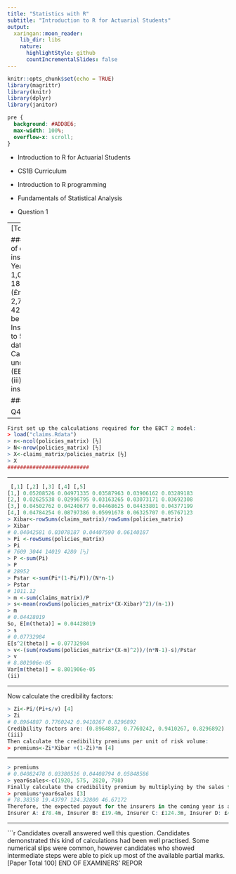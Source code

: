 ```yaml
---
title: "Statistics with R"
subtitle: "Introduction to R for Actuarial Students"
output:
  xaringan::moon_reader:
    lib_dir: libs
    nature:
      highlightStyle: github
      countIncrementalSlides: false
---
```


```r
knitr::opts_chunk$set(echo = TRUE)
library(magrittr)
library(knitr)
library(dplyr)
library(janitor)


```

```css
pre {
  background: #ADD8E6;
  max-width: 100%;
  overflow-x: scroll;
}
```

* Introduction to R for Actuarial Students

* CS1B Curriculum

* Introduction to R programming
* Fundamentals of Statistical Analysis

* Question 1

---
[Total 30]
CS1B A2022–5 

### QUESTION 4
4 An actuary produces the following summary of claim amounts and number of policies 
sold for four of her insurance clients in the past 5 years. 
 Year 1 Year 2 Year 3 Year 4 Year 5
Insurer A 
Claims 
(£m) 56.2 60.7 62.0 69.1 59.6 
Policies 1,079 1,221 1,728 1,769 1,812 
Insurer B 
Claims 
(£m) 18.3 18.7 18.6 18.9 19.2 
Policies 697 624 588 615 520 
Insurer C 
Claims 
(£m) 130.4 110.3 123.2 129.6 124.4 
Policies 2,896 2,601 2,757 2,923 2,842 
Insurer D 
Claims 
(£m) 63.2 67.3 43.2 47.0 42.1 
Policies 1,321 765 721 743 730 
The policies expected to be sold in the next year are as follows: 
Year 6
Insurer A 1,920 
Insurer B 575 
Insurer C 2,820 
Insurer D 798 
The data for years 1 to 5 are given in the file claims.Rdata, which contains the 
claims data (claims_matrix) and the policies data (policies_matrix). 
(i) Calculate estimates of Eሾmሺθሻሿ, Eሾs2ሺθሻሿ and Varሾmሺθሻሿ, under the 
assumptions of the Empirical Bayes Credibility Theory (EBCT) Model 2. [10] 
(ii) Calculate the credibility factors Zi. [5] 
(iii) Calculate the expected claim amounts for each of the four insurers in year 6.

#################################################

Q4
(i)
```

---



```r
First set up the calculations required for the EBCT 2 model:
> load("claims.Rdata")
> n<-ncol(policies_matrix) [½]
> N<-nrow(policies_matrix) [½]
> X<-claims_matrix/policies_matrix [½]
> X
##########################
```

---



```r
 [,1] [,2] [,3] [,4] [,5]
[1,] 0.05208526 0.04971335 0.03587963 0.03906162 0.03289183
[2,] 0.02625538 0.02996795 0.03163265 0.03073171 0.03692308
[3,] 0.04502762 0.04240677 0.04468625 0.04433801 0.04377199
[4,] 0.04784254 0.08797386 0.05991678 0.06325707 0.05767123
> Xibar<-rowSums(claims_matrix)/rowSums(policies_matrix)
> Xibar
# 0.04042581 0.03078187 0.04407590 0.06140187 
> Pi <-rowSums(policies_matrix)
> Pi
# 7609 3044 14019 4280 [½]
> P <-sum(Pi)
> P
# 28952 
> Pstar <-sum(Pi*(1-Pi/P))/(N*n-1)
> Pstar
# 1011.12 
> m <-sum(claims_matrix)/P
> s<-mean(rowSums(policies_matrix*(X-Xibar)^2)/(n-1))
> m
# 0.04428019
So, E[m(theta)] = 0.04428019 
> s
# 0.07732984
E[s^2(theta)] = 0.07732984 
> v<-(sum(rowSums(policies_matrix*(X-m)^2))/(n*N-1)-s)/Pstar
> v
# 8.801906e-05
Var[m(theta)] = 8.801906e-05 
(ii)
```

---

Now calculate the credibility factors:

```r

> Zi<-Pi/(Pi+s/v) [4]
> Zi
# 0.8964887 0.7760242 0.9410267 0.8296892
Credibility factors are: (0.8964887, 0.7760242, 0.9410267, 0.8296892) 
(iii)
Then calculate the credibility premiums per unit of risk volume:
> premiums<-Zi*Xibar +(1-Zi)*m [4]
```

---



```r
> premiums
# 0.04082478 0.03380516 0.04408794 0.05848586 
> year6sales<-c(1920, 575, 2820, 798) 
Finally calculate the credibility premium by multiplying by the sales for the upcoming year:
> premiums*year6sales [3]
# 78.38358 19.43797 124.32800 46.67172
Therefore, the expected payout for the insurers in the coming year is as follows:
Insurer A: £78.4m, Insurer B: £19.4m, Insurer C: £124.3m, Insurer D: £46.7m 
```

---



```r
Candidates overall answered well this question.
Candidates demonstrated this kind of calculations had been well practised. Some 
numerical slips were common, however candidates who showed intermediate steps were 
able to pick up most of the available partial marks.
[Paper Total 100]
END OF EXAMINERS’ REPOR